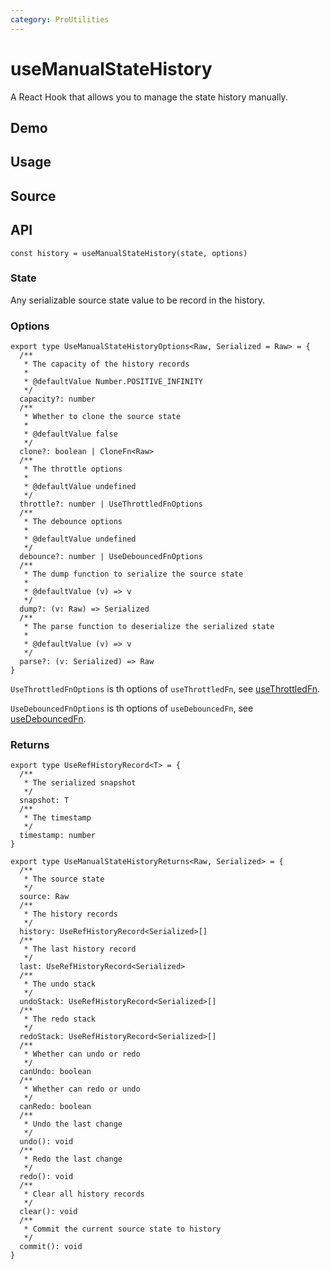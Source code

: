 ```yaml
---
category: ProUtilities
---
```


# useManualStateHistory


<HooksType category="ProUtilities" />

A React Hook that allows you to manage the state history manually.

## Demo


<App />

## Usage



## Source


<Source />

## API

```tsx
const history = useManualStateHistory(state, options)
```

### State

Any serializable source state value to be record in the history.

### Options

```tsx
export type UseManualStateHistoryOptions<Raw, Serialized = Raw> = {
  /**
   * The capacity of the history records
   *
   * @defaultValue Number.POSITIVE_INFINITY
   */
  capacity?: number
  /**
   * Whether to clone the source state
   *
   * @defaultValue false
   */
  clone?: boolean | CloneFn<Raw>
  /**
   * The throttle options
   *
   * @defaultValue undefined
   */
  throttle?: number | UseThrottledFnOptions
  /**
   * The debounce options
   *
   * @defaultValue undefined
   */
  debounce?: number | UseDebouncedFnOptions
  /**
   * The dump function to serialize the source state
   *
   * @defaultValue (v) => v
   */
  dump?: (v: Raw) => Serialized
  /**
   * The parse function to deserialize the serialized state
   *
   * @defaultValue (v) => v
   */
  parse?: (v: Serialized) => Raw
}
```

`UseThrottledFnOptions` is th options of `useThrottledFn`, see [useThrottledFn](/reference/use-throttled-fn/#options).

`UseDebouncedFnOptions` is th options of `useDebouncedFn`, see [useDebouncedFn](/reference/use-debounced-fn/#options).

### Returns

```tsx
export type UseRefHistoryRecord<T> = {
  /**
   * The serialized snapshot
   */
  snapshot: T
  /**
   * The timestamp
   */
  timestamp: number
}

export type UseManualStateHistoryReturns<Raw, Serialized> = {
  /**
   * The source state
   */
  source: Raw
  /**
   * The history records
   */
  history: UseRefHistoryRecord<Serialized>[]
  /**
   * The last history record
   */
  last: UseRefHistoryRecord<Serialized>
  /**
   * The undo stack
   */
  undoStack: UseRefHistoryRecord<Serialized>[]
  /**
   * The redo stack
   */
  redoStack: UseRefHistoryRecord<Serialized>[]
  /**
   * Whether can undo or redo
   */
  canUndo: boolean
  /**
   * Whether can redo or undo
   */
  canRedo: boolean
  /**
   * Undo the last change
   */
  undo(): void
  /**
   * Redo the last change
   */
  redo(): void
  /**
   * Clear all history records
   */
  clear(): void
  /**
   * Commit the current source state to history
   */
  commit(): void
}
```
